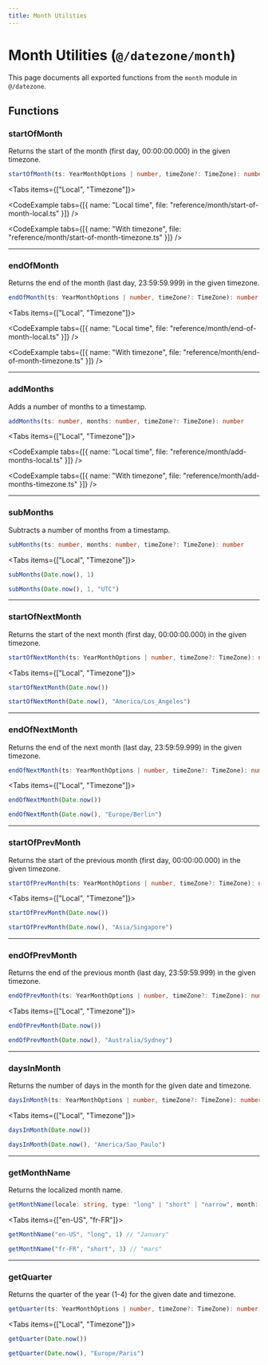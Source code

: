 ```yaml
---
title: Month Utilities
---
```



# Month Utilities (`@/datezone/month`)

This page documents all exported functions from the `month` module in `@/datezone`.

## Functions

### startOfMonth

Returns the start of the month (first day, 00:00:00.000) in the given timezone.

```ts
startOfMonth(ts: YearMonthOptions | number, timeZone?: TimeZone): number
```

<Tabs items={["Local", "Timezone"]}>
  <Tab value="Local">

<CodeExample tabs={[{ name: "Local time", file: "reference/month/start-of-month-local.ts" }]} />

  </Tab>
  <Tab value="Timezone">

<CodeExample tabs={[{ name: "With timezone", file: "reference/month/start-of-month-timezone.ts" }]} />

  </Tab>
</Tabs>

---

### endOfMonth

Returns the end of the month (last day, 23:59:59.999) in the given timezone.

```ts
endOfMonth(ts: YearMonthOptions | number, timeZone?: TimeZone): number
```

<Tabs items={["Local", "Timezone"]}>
  <Tab value="Local">

<CodeExample tabs={[{ name: "Local time", file: "reference/month/end-of-month-local.ts" }]} />

  </Tab>
  <Tab value="Timezone">

<CodeExample tabs={[{ name: "With timezone", file: "reference/month/end-of-month-timezone.ts" }]} />

  </Tab>
</Tabs>

---

### addMonths

Adds a number of months to a timestamp.

```ts
addMonths(ts: number, months: number, timeZone?: TimeZone): number
```

<Tabs items={["Local", "Timezone"]}>
  <Tab value="Local">

<CodeExample tabs={[{ name: "Local time", file: "reference/month/add-months-local.ts" }]} />

  </Tab>
  <Tab value="Timezone">

<CodeExample tabs={[{ name: "With timezone", file: "reference/month/add-months-timezone.ts" }]} />

  </Tab>
</Tabs>

---

### subMonths

Subtracts a number of months from a timestamp.

```ts
subMonths(ts: number, months: number, timeZone?: TimeZone): number
```

<Tabs items={["Local", "Timezone"]}>
  <Tab value="Local">

```ts title="Local time"
subMonths(Date.now(), 1)
```
  </Tab>
  <Tab value="Timezone">

```ts title="With timezone"
subMonths(Date.now(), 1, "UTC")
```
  </Tab>
</Tabs>

---

### startOfNextMonth

Returns the start of the next month (first day, 00:00:00.000) in the given timezone.

```ts
startOfNextMonth(ts: YearMonthOptions | number, timeZone?: TimeZone): number
```

<Tabs items={["Local", "Timezone"]}>
  <Tab value="Local">

```ts title="Local time"
startOfNextMonth(Date.now())
```
  </Tab>
  <Tab value="Timezone">

```ts title="With timezone"
startOfNextMonth(Date.now(), "America/Los_Angeles")
```
  </Tab>
</Tabs>

---

### endOfNextMonth

Returns the end of the next month (last day, 23:59:59.999) in the given timezone.

```ts
endOfNextMonth(ts: YearMonthOptions | number, timeZone?: TimeZone): number
```

<Tabs items={["Local", "Timezone"]}>
  <Tab value="Local">

```ts title="Local time"
endOfNextMonth(Date.now())
```
  </Tab>
  <Tab value="Timezone">

```ts title="With timezone"
endOfNextMonth(Date.now(), "Europe/Berlin")
```
  </Tab>
</Tabs>

---

### startOfPrevMonth

Returns the start of the previous month (first day, 00:00:00.000) in the given timezone.

```ts
startOfPrevMonth(ts: YearMonthOptions | number, timeZone?: TimeZone): number
```

<Tabs items={["Local", "Timezone"]}>
  <Tab value="Local">

```ts title="Local time"
startOfPrevMonth(Date.now())
```
  </Tab>
  <Tab value="Timezone">

```ts title="With timezone"
startOfPrevMonth(Date.now(), "Asia/Singapore")
```
  </Tab>
</Tabs>

---

### endOfPrevMonth

Returns the end of the previous month (last day, 23:59:59.999) in the given timezone.

```ts
endOfPrevMonth(ts: YearMonthOptions | number, timeZone?: TimeZone): number
```

<Tabs items={["Local", "Timezone"]}>
  <Tab value="Local">

```ts title="Local time"
endOfPrevMonth(Date.now())
```
  </Tab>
  <Tab value="Timezone">

```ts title="With timezone"
endOfPrevMonth(Date.now(), "Australia/Sydney")
```
  </Tab>
</Tabs>

---

### daysInMonth

Returns the number of days in the month for the given date and timezone.

```ts
daysInMonth(ts: YearMonthOptions | number, timeZone?: TimeZone): number
```

<Tabs items={["Local", "Timezone"]}>
  <Tab value="Local">

```ts title="Local time"
daysInMonth(Date.now())
```
  </Tab>
  <Tab value="Timezone">

```ts title="With timezone"
daysInMonth(Date.now(), "America/Sao_Paulo")
```
  </Tab>
</Tabs>

---

### getMonthName

Returns the localized month name.

```ts
getMonthName(locale: string, type: "long" | "short" | "narrow", month: number): string
```

<Tabs items={["en-US", "fr-FR"]}>
  <Tab value="en-US">

```ts title="en-US"
getMonthName("en-US", "long", 1) // "January"
```
  </Tab>
  <Tab value="fr-FR">

```ts title="fr-FR"
getMonthName("fr-FR", "short", 3) // "mars"
```
  </Tab>
</Tabs>

---

### getQuarter

Returns the quarter of the year (1-4) for the given date and timezone.

```ts
getQuarter(ts: YearMonthOptions | number, timeZone?: TimeZone): number
```

<Tabs items={["Local", "Timezone"]}>
  <Tab value="Local">

```ts title="Local time"
getQuarter(Date.now())
```
  </Tab>
  <Tab value="Timezone">

```ts title="With timezone"
getQuarter(Date.now(), "Europe/Paris")
```
  </Tab>
</Tabs> 